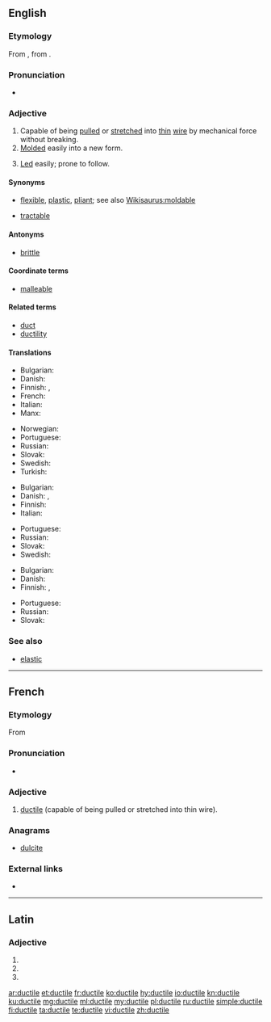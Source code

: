 ==English==
{{was wotd|2009|September|16}}

===Etymology===
From {{etyl|fro|en}}, from {{etyl|la|en}} {{m|la|ductilis||easily led}}.

===Pronunciation===
* {{a|UK|US}} {{IPA|/ˈdʌk.taɪl/|lang=en}}

===Adjective===
{{en-adj}}

# Capable of being [[pull]]ed or [[stretch]]ed into [[thin]] [[wire]] by mechanical force without breaking.
# [[mold|Molded]] easily into a new form.
# {{label|en|rare}} [[lead|Led]] easily; prone to follow.

====Synonyms====
* {{sense|molded easily}} [[flexible]], [[plastic]], [[pliant]]; see also [[Wikisaurus:moldable]]
* {{sense|led easily}} [[tractable]]

====Antonyms====
* {{sense|capable of being pulled into thin wire}} [[brittle]]

====Coordinate terms====
* [[malleable]]

====Related terms====
* [[duct]]
* [[ductility]]

====Translations====
{{trans-top|capable of being pulled or stretched into thin wire}}
* Bulgarian: {{t+|bg|ковък}}
* Danish: {{t|da|stækbar}}
* Finnish: {{t+|fi|muokattava}}, {{t+|fi|taottava}}
* French: {{t+|fr|ductile}}
* Italian: {{t+|it|duttile|m|f}}
* Manx: {{t|gv|yn-sheeyney}}
{{trans-mid}}
* Norwegian: {{t+|no|formbar}}
* Portuguese: {{t+|pt|dúctil}}
* Russian: {{t+|ru|тягучий}}
* Slovak: {{t|sk|kujný|m}} {{t|sk|rozťažný|m}}
* Swedish: {{t|sv|duktil}}
* Turkish: {{t+|tr|sünek}}
{{trans-bottom}}

{{trans-top|molded easily into a new form}}
* Bulgarian: {{t+|bg|пластичен}}
* Danish: {{t|da|smidig}}, {{t|da|sej}}
* Finnish: {{t+|fi|muokattava}}
* Italian: {{t+|it|duttile|m|f}}
{{trans-mid}}
* Portuguese: {{t+|pt|dúctil}}
* Russian: {{t+|ru|эластичный}}
* Slovak: {{t|sk|tvárny|m}} {{t|sk|tvarovateľný|m}} {{t|sk|poddajný|m}}
* Swedish: {{t+|sv|formbar}}
{{trans-bottom}}

{{trans-top|easily led}}
* Bulgarian: {{t+|bg|податлив}}
* Danish: {{t|da|føjelig}}
* Finnish: {{t|fi|johdateltava}}, {{t|fi|herkkäuskoinen}}
{{trans-mid}}
* Portuguese: {{t+|pt|dúctil}}
* Russian: {{t+|ru|послу́шный}}
* Slovak: {{t|sk|poddajný|m}} {{t|sk|ovládateľný|m}}
{{trans-bottom}}

===See also===
* [[elastic]]

----

==French==

===Etymology===
From {{etyl|la|fr}}

===Pronunciation===
* {{IPA|/dyk.til/|lang=fr}}

===Adjective===
{{fr-adj|mf}}

# [[#English|ductile]] (capable of being pulled or stretched into thin wire).

===Anagrams===
* [[dulcite#French|dulcite]]

===External links===
* {{R:TLFi}}

----

==Latin==

===Adjective===
{{la-adj-form|ductile}}

# {{inflection of|ductilis||nom|n|s|lang=la}}
# {{inflection of|ductilis||acc|n|s|lang=la}}
# {{inflection of|ductilis||voc|n|s|lang=la}}

[[ar:ductile]]
[[et:ductile]]
[[fr:ductile]]
[[ko:ductile]]
[[hy:ductile]]
[[io:ductile]]
[[kn:ductile]]
[[ku:ductile]]
[[mg:ductile]]
[[ml:ductile]]
[[my:ductile]]
[[pl:ductile]]
[[ru:ductile]]
[[simple:ductile]]
[[fi:ductile]]
[[ta:ductile]]
[[te:ductile]]
[[vi:ductile]]
[[zh:ductile]]